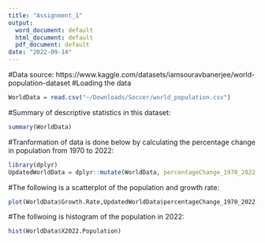 ```yaml
---
title: "Assignment_1"
output:
  word_document: default
  html_document: default
  pdf_document: default
date: "2022-09-14"
---
```



#Data source: https://www.kaggle.com/datasets/iamsouravbanerjee/world-population-dataset
#Loading the data
```r
WorldData = read.csv("~/Downloads/Soccer/world_population.csv") 
```
#Summary of descriptive statistics in this dataset:
```r
summary(WorldData) 
```
#Tranformation of data is done below by calculating the percentage change in population from 1970 to 2022:
```r
library(dplyr)
UpdatedWorldData = dplyr::mutate(WorldData, percentageChange_1970_2022 = ((WorldData$X2022.Population - WorldData$X1970.Population)/WorldData$X1970.Population)*100)
```
#The following is a scatterplot of the population and growth rate:
```r
plot(WorldData$Growth.Rate,UpdatedWorldData$percentageChange_1970_2022, xlab = "Growth Rate", ylab ="% Change in Population 1970-2022")
```
#The follwoing is histogram of the population in 2022:
```r
hist(WorldData$X2022.Population)
```




